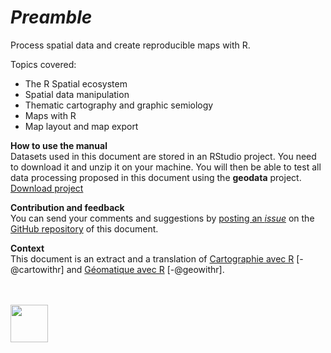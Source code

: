 # *Preamble* {.unnumbered}

Process spatial data and create reproducible maps with R. 

Topics covered:  

- The R Spatial ecosystem
- Spatial data manipulation
- Thematic cartography and graphic semiology
- Maps with R
- Map layout and map export

**How to use the manual**    
Datasets used in this document are stored in an RStudio project. 
You need to download it and unzip it on your machine. You will then be able to test all data processing proposed in this document using the **geodata** project.  
[Download project](https://rcarto.github.io/cartographie_avec_r/geodata.zip){.btn .btn-primary .btn-sm role=“button”}  

**Contribution and feedback**    
You can send your comments and suggestions by [posting an *issue*](https://github.com/rCarto/cartography_with_r/issues) on the [GitHub repository](https://github.com/rCarto/cartography_with_r) of this document. 


**Context**  
This document is an extract and a translation of [Cartographie avec R](https://rcarto.github.io/cartographie_avec_r/) [-@cartowithr] and [Géomatique avec R](https://rcarto.github.io/geomatique_avec_r/) [-@geowithr].


<br><br>![](img/logo_footer.svg){height=60px fi-align="center"}
